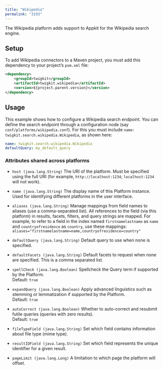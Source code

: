 ```yaml
---
title: "Wikipedia"
permalink: "3193"
---
```


The Wikipedia platform adds support to Appkit for the Wikipedia search engine.

## Setup

To add Wikipedia connectors to a Maven project, you must add this dependency to your project’s `pom.xml` file:

```xml
<dependency>
    <groupId>twigkit</groupId>
    <artifactId>twigkit.wikipedia</artifactId>
    <version>${project.parent.version}</version>
</dependency>
```

## Usage

This example shows how to configure a Wikipedia search endpoint. You can define the search endpoint through a configuration node (say `conf/platforms/wikipedia.conf`). For this you must include `name: twigkit.search.wikipedia.Wikipedia`, as shown here:

```yaml
name: twigkit.search.wikipedia.Wikipedia
defaultQuery: my_default_query
```

### Attributes shared across platforms

- `host (java.lang.String)`
    The URI of the platform. Must be specified using the full URI (for example, `http://localhost:1234`; `localhost:1234` will not work).

- `name (java.lang.String)`
    The display name of this Platform instance. Used for identifying different platforms in the user interface.

- `aliases (java.lang.String)`
    Manage mappings from field names to aliases (use a comma-separated list). All references to the field (via this platform) in results, facets, filters, and query strings are mapped. For example, to refer to a field in the index named `firstnamelastname` as `name` and `countryofresidence` as `country`, use these mappings: `aliases="firstnamelastname=name,countryofresidence=country"`

- `defaultQuery (java.lang.String)`
    Default query to use when none is specified.

- `defaultFacets (java.lang.String)`
    Default facets to request when none are specified. This is a comma separated list.

- `spellCheck (java.lang.Boolean)`
    Spellcheck the Query term if supported by the Platform.  
    Default: `true`

- `expandQuery (java.lang.Boolean)`
    Apply advanced linguistics such as stemming or lemmatization if supported by the Platform.  
    Default: `true`

- `autoCorrect (java.lang.Boolean)`
    Whether to auto-correct and resubmit futile queries (queries with zero results).  
    Default: `true`

- `fileTypeField (java.lang.String)`
    Set which field contains information about file type (mime type).

- `resultIDField (java.lang.String)`
    Set which field represents the unique identifier for a given result.

- `pageLimit (java.lang.Long)`
    A limitation to which page the platform will offset.